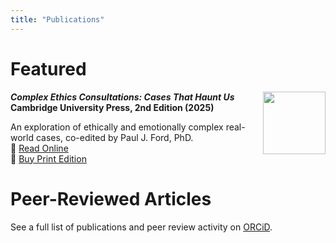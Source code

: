 ```yaml
---
title: "Publications"
---
```


# Featured

::: {.callout-note title="New Book Edited by Dr. Paul J. Ford"}
![](images/complex_ethics_consultations_thumbnail.jpg){width="100px" style="float: right; margin-left: 20px;"}

**_Complex Ethics Consultations: Cases That Haunt Us_**  
**Cambridge University Press, 2nd Edition (2025)**

An exploration of ethically and emotionally complex real-world cases, co-edited by Paul J. Ford, PhD.  
🔗 [Read Online](https://doi.org/10.1017/9781009400947)  
📘 [Buy Print Edition](https://www.cambridge.org/9781009400954)
:::


# Peer-Reviewed Articles

See a full list of publications and peer review activity on [ORCiD](https://orcid.org/0000-0002-5423-8845).